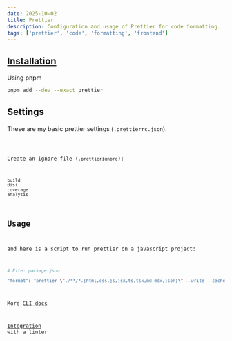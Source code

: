 ```yaml
---
date: 2025-10-02
title: Prettier
description: Configuration and usage of Prettier for code formatting.
tags: ['prettier', 'code', 'formatting', 'frontend']
---
```



## [Installation](https://prettier.io/docs/en/install)

Using pnpm

```sh
pnpm add --dev --exact prettier
```

## Settings

These are my basic prettier settings (`.prettierrc.json`).

<Code code={Source} lang="json" title=".prettierrc.json" wrap />

Create an ignore file (`.prettierignore`):

```text
build
dist
coverage
analysis
```

## Usage

and here is a script to run prettier on a javascript project:

```sh
# File: package.json

"format": "prettier \"./**/*.{html,css,js,jsx,ts,tsx,md,mdx,json}\" --write --cache --log-level=warn",
```

More [CLI docs](https://prettier.io/docs/en/cli)

[Integration](https://prettier.io/docs/en/integrating-with-linters) with a linter
